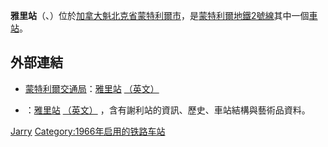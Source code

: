 {{不是|拉雅里站}}
{{Infobox station 
| name          = 雅里<br />{{lang|fr|Jarry}}
| type          = 
| style         = Montreal Metro
| image         = Jarry StationMetro.jpg
| image_caption = 
| address       = [[魁北克省|魁北克省]][[蒙特利爾|蒙特利爾]]{{link-en|雅里街|Jarry Street|雅里路}}東504號
| country       = [[加拿大|加拿大]]
| coordinates   = {{coord|45|32|36|N|73|37|43|W|type:railwaystation_region:CA-QC|display=inline,title}}
| elevation     = 
| line          = [[蒙特利爾地鐵橙線|橙線]]
| other         = {{Rail color box|system=AMT|line=STM}}
| structure     = 
| platform      = 
| depth         = {{convert|12.2|m|ft|abbr=off}}，第42深
| levels        = 
| tracks        = 
| parking       = 
| bicycle       = 
| opened        = 1966年10月14日
| architect     = Lemoyne, Bland, Edwards, & Shine
| closed        = 
| rebuilt       = 
| electrified   = 
| ADA           = 
| code          = 
| owned         =
| operator      = [[蒙特利爾交通局|蒙特利爾交通局]]
| zone          = 
| status        =
| former        = 
| passengers    = 3,167,191進出（2013年），31/68
| pass_year     = 
| pass_percent  = 
| pass_system   = 
| mpassengers   = 
| services      = 
| map_locator   = 
| web           = 
}}
'''雅里站'''（{{lang-fr|Station Jarry}}、{{lang-en|Jarry Station}}）位於[[加拿大|加拿大]][[魁北克省|魁北克省]][[蒙特利爾市|蒙特利爾市]]，是[[蒙特利爾地鐵|蒙特利爾地鐵]][[蒙特利爾地鐵2號線|2號線]]其中一個[[鐵路車站|車站]]。

== 外部連結 ==

* {{fr}}{{en}}[[蒙特利爾交通局|蒙特利爾交通局]]：[http://www.stm.info/metro/M04.htm 雅里站] {{Wayback|url=http://www.stm.info/metro/M04.htm |date=20130703212810 }}[http://www.stm.info/English/metro/a-M04.htm （英文）] {{Wayback|url=http://www.stm.info/English/metro/a-M04.htm |date=20130702092511 }}
* {{fr}}{{en}}{{lang|en|metrodemontreal.com}}：[http://www.metrodemontreal.com/orange/jarry/index-f.html 雅里站] {{Wayback|url=http://www.metrodemontreal.com/orange/jarry/index-f.html |date=20200210023901 }}[http://www.metrodemontreal.com/orange/jarry/index.html （英文）] {{Wayback|url=http://www.metrodemontreal.com/orange/jarry/index.html |date=20201129133721 }}，含有謝利站的資訊、歷史、車站結構與藝術品資料。

{{蒙特利爾地鐵}}
{{Railwaystation-stub}}

[[Category:蒙特利爾地鐵橙線車站|Jarry]]
[[Category:1966年启用的铁路车站|Category:1966年启用的铁路车站]]